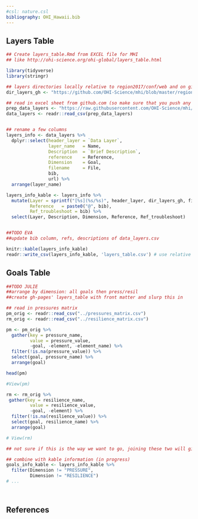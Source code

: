 ```yaml
---
#csl: nature.csl
bibliography: OHI_Hawaii.bib
---
```


## Layers Table

```r
## Create layers_table.Rmd from EXCEL file for MHI
## like http://ohi-science.org/ohi-global/layers_table.html

library(tidyverse)
library(stringr)

## layers directories locally relative to region2017/conf/web and on github
dir_layers_gh <- "https://github.com/OHI-Science/mhi/blob/master/region2017/layers"

## read in excel sheet from github.com (so make sure that you push any updates)
prep_data_layers <- "https://raw.githubusercontent.com/OHI-Science/mhi/master/prep/data_layers.csv"
data_layers <- readr::read_csv(prep_data_layers) 


## rename a few columns
layers_info <- data_layers %>%
  dplyr::select(header_layer = `Data Layer`,
                layer_name   = Name,
                Description  = `Brief Description`,
                reference    = Reference,
                Dimension    = Goal,
                filename     = File,
                bib, 
                url) %>%
  arrange(layer_name)

layers_info_kable <- layers_info %>%
  mutate(Layer = sprintf("[%s](%s/%s)", header_layer, dir_layers_gh, filename),
         Reference   = paste0("@", bib), 
         Ref_troubleshoot = bib) %>%
  select(Layer, Description, Dimension, Reference, Ref_troubleshoot)


##TODO EVA
##update bib column, refs, descriptions of data_layers.csv

knitr::kable(layers_info_kable)
readr::write_csv(layers_info_kable, 'layers_table.csv') # use relative filepath to this RMarkdown doc

```

## Goals Table

```r

##TODO JULIE
##arrange by dimension: all goals then press/resil
##create gh-pages' layers_table with front matter and slurp this in

## read in pressures matrix
pm_orig <- readr::read_csv("../pressures_matrix.csv")
rm_orig <- readr::read_csv("../resilience_matrix.csv")

pm <- pm_orig %>% 
  gather(key = pressure_name, 
         value = pressure_value, 
         -goal, -element, -element_name) %>%
  filter(!is.na(pressure_value)) %>%
  select(goal, pressure_name) %>%
  arrange(goal)

head(pm)

#View(pm)

rm <- rm_orig %>% 
 gather(key = resilience_name, 
         value = resilience_value, 
         -goal, -element) %>%
  filter(!is.na(resilience_value)) %>%
  select(goal, resilience_name) %>%
  arrange(goal)

# View(rm)

## not sure if this is the way we want to go, joining these two will give us a ton of different combinations, which isn't really what we want. 

## combine with kable information (in progress)
goals_info_kable <- layers_info_kable %>%
  filter(Dimension != "PRESSURE", 
         Dimension != "RESILIENCE")
# ...




```


## References

<!---
# Layer	| Description |	Dimension |	References |
#   ------|-------------|-----------|--------------|
#   [data_layers.csv's Data Layer @seltenrich_scaling_2016 |
# data_layers.csv's Brief Description |
#      Dimesntion |
#      Refs
--->
